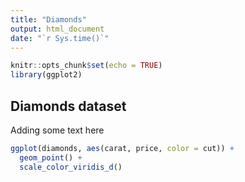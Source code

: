 ```yaml
---
title: "Diamonds"
output: html_document
date: "`r Sys.time()`"
---
```


```r
knitr::opts_chunk$set(echo = TRUE)
library(ggplot2)
```

## Diamonds dataset

Adding some text here

```r
ggplot(diamonds, aes(carat, price, color = cut)) +
  geom_point() +
  scale_color_viridis_d()
```